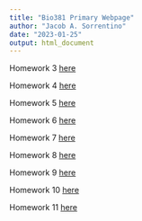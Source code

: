 ```yaml
---
title: "Bio381 Primary Webpage"
author: "Jacob A. Sorrentino"
date: "2023-01-25"
output: html_document
---
```


Homework 3 [here](homework3.html)

Homework 4 [here](homework4.html)

Homework 5 [here](homework5.html)

Homework 6 [here](homework6.html)

Homework 7 [here](homework7.html)

Homework 8 [here](homework8.html)

Homework 9 [here](homework9.html)

Homework 10 [here](homework10.html)

Homework 11 [here](homework11.html)